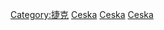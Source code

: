 {{Catnav|頁面分類|地理|国家|欧洲国家|捷克}}
{{Commonscat|Geography of the Czech Republic}}
{{catmore}}

[[Category:捷克|Category:捷克]]
[[Category:欧洲各国地理|Ceska]]
[[Category:中欧地理|Ceska]]
[[Category:东欧地理|Ceska]]